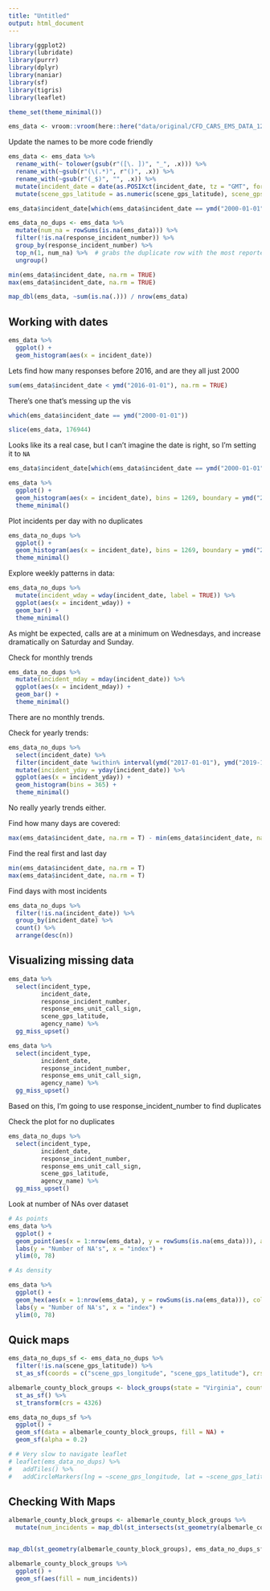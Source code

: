 ```yaml
---
title: "Untitled"
output: html_document
---
```


```r
library(ggplot2)
library(lubridate)
library(purrr)
library(dplyr)
library(naniar)
library(sf)
library(tigris)
library(leaflet)

theme_set(theme_minimal())
```


```r
ems_data <- vroom::vroom(here::here("data/original/CFD_CARS_EMS_DATA_121616TO51320.csv"), col_types = paste0(rep("c", 78), collapse = ""))
```

Update the names to be more code friendly

```r
ems_data <- ems_data %>% 
  rename_with(~ tolower(gsub(r"([\. ])", "_", .x))) %>% 
  rename_with(~gsub(r"(\(.*)", r"()", .x)) %>%
  rename_with(~gsub(r"(_$)", "", .x)) %>% 
  mutate(incident_date = date(as.POSIXct(incident_date, tz = "GMT", format = "%m/%d/%Y %H:%M:%S"))) %>% 
  mutate(scene_gps_latitude = as.numeric(scene_gps_latitude), scene_gps_longitude = as.numeric(scene_gps_longitude)) 

ems_data$incident_date[which(ems_data$incident_date == ymd("2000-01-01"))] <- NA # remove weird date from data

ems_data_no_dups <- ems_data %>% 
  mutate(num_na = rowSums(is.na(ems_data))) %>% 
  filter(!is.na(response_incident_number)) %>% 
  group_by(response_incident_number) %>% 
  top_n(1, num_na) %>%  # grabs the duplicate row with the most reported values 
  ungroup()
```



```r
min(ems_data$incident_date, na.rm = TRUE)
max(ems_data$incident_date, na.rm = TRUE)

```

```r
map_dbl(ems_data, ~sum(is.na(.))) / nrow(ems_data)
```

## Working with dates

```r
ems_data %>% 
  ggplot() +
  geom_histogram(aes(x = incident_date))
```

Lets find how many responses before 2016, and are they all just 2000

```r
sum(ems_data$incident_date < ymd("2016-01-01"), na.rm = TRUE)
```

There's one that's messing up the vis

```r
which(ems_data$incident_date == ymd("2000-01-01"))
```
```r
slice(ems_data, 176944)
```
 
Looks like its a real case, but I can't imagine the date is right, so I'm setting it to `NA`

```r
ems_data$incident_date[which(ems_data$incident_date == ymd("2000-01-01"))] <- NA
```

```r
ems_data %>% 
  ggplot() +
  geom_histogram(aes(x = incident_date), bins = 1269, boundary = ymd("2019-05-13")) +
  theme_minimal()
```

Plot incidents per day with no duplicates

```r
ems_data_no_dups %>% 
  ggplot() +
  geom_histogram(aes(x = incident_date), bins = 1269, boundary = ymd("2019-05-13")) +
  theme_minimal()
```

Explore weekly patterns in data:

```r
ems_data_no_dups %>% 
  mutate(incident_wday = wday(incident_date, label = TRUE)) %>% 
  ggplot(aes(x = incident_wday)) +
  geom_bar() +
  theme_minimal()
```
As might be expected, calls are at a minimum on Wednesdays, and increase dramatically on Saturday and Sunday. 


Check for monthly trends

```r
ems_data_no_dups %>% 
  mutate(incident_mday = mday(incident_date)) %>% 
  ggplot(aes(x = incident_mday)) +
  geom_bar() +
  theme_minimal()
```

There are no monthly trends. 

Check for yearly trends:

```r
ems_data_no_dups %>% 
  select(incident_date) %>% 
  filter(incident_date %within% interval(ymd("2017-01-01"), ymd("2019-12-31"))) %>% 
  mutate(incident_yday = yday(incident_date)) %>% 
  ggplot(aes(x = incident_yday)) +
  geom_histogram(bins = 365) +
  theme_minimal()
```

No really yearly trends either. 

Find how many days are covered:

```r
max(ems_data$incident_date, na.rm = T) - min(ems_data$incident_date, na.rm = T)
```
 
Find the real first and last day
```r
min(ems_data$incident_date, na.rm = T)
max(ems_data$incident_date, na.rm = T)
```

Find days with most incidents

```r
ems_data_no_dups %>% 
  filter(!is.na(incident_date)) %>% 
  group_by(incident_date) %>% 
  count() %>% 
  arrange(desc(n))
```


## Visualizing missing data

```r
ems_data %>% 
  select(incident_type, 
         incident_date, 
         response_incident_number,
         response_ems_unit_call_sign,
         scene_gps_latitude,
         agency_name) %>% 
  gg_miss_upset()

ems_data %>% 
  select(incident_type, 
         incident_date, 
         response_incident_number,
         response_ems_unit_call_sign,
         agency_name) %>% 
  gg_miss_upset()
```

Based on this, I'm going to use response_incident_number to find duplicates


Check the plot for no duplicates
```r
ems_data_no_dups %>% 
  select(incident_type, 
         incident_date, 
         response_incident_number,
         response_ems_unit_call_sign,
         scene_gps_latitude,
         agency_name) %>% 
  gg_miss_upset()
```

Look at number of NAs over dataset

```r
# As points
ems_data %>% 
  ggplot() +
  geom_point(aes(x = 1:nrow(ems_data), y = rowSums(is.na(ems_data))), alpha = 0.3) + 
  labs(y = "Number of NA's", x = "index") +
  ylim(0, 78)

# As density

ems_data %>% 
  ggplot() +
  geom_hex(aes(x = 1:nrow(ems_data), y = rowSums(is.na(ems_data))), color = "grey1", size = 0.2) + 
  labs(y = "Number of NA's", x = "index") +
  ylim(0, 78)
```

## Quick maps

```r
ems_data_no_dups_sf <- ems_data_no_dups %>% 
  filter(!is.na(scene_gps_latitude)) %>% 
  st_as_sf(coords = c("scene_gps_longitude", "scene_gps_latitude"), crs = 4326)

albemarle_county_block_groups <- block_groups(state = "Virginia", county = c("Albemarle", "Charlottesville"), cb = TRUE) %>% 
  st_as_sf() %>% 
  st_transform(crs = 4326)
```

```r
ems_data_no_dups_sf %>% 
  ggplot() +
  geom_sf(data = albemarle_county_block_groups, fill = NA) +
  geom_sf(alpha = 0.2)
```

```r
# # Very slow to navigate leaflet
# leaflet(ems_data_no_dups) %>%
#   addTiles() %>%
#   addCircleMarkers(lng = ~scene_gps_longitude, lat = ~scene_gps_latitude, radius = 1)
```

## Checking With Maps

```r

albemarle_county_block_groups <- albemarle_county_block_groups %>% 
  mutate(num_incidents = map_dbl(st_intersects(st_geometry(albemarle_county_block_groups), ems_data_no_dups_sf), length))


map_dbl(st_geometry(albemarle_county_block_groups), ems_data_no_dups_sf, ~sum(st_contains(.)))
```

```r
albemarle_county_block_groups %>% 
  ggplot() +
  geom_sf(aes(fill = num_incidents))
```

